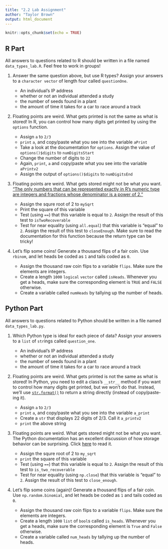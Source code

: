```yaml
---
title: "2.2 Lab Assignment"
author: "Taylor Brown"
output: html_document
---
```


```r
knitr::opts_chunk$set(echo = TRUE)
```

## R Part

All answers to questions related to R should be written in a file named `data_types_lab.R`. Feel free to work in groups! 
  
1. Answer the same question above, but use R types? Assign your answers to a `character vector` of length four called `questionOne`. 

    + An individual's IP address
    + whether or not an individual attended a study
    + the number of seeds found in a plant
    + the amount of time it takes for a car to race around a track
  
2. Floating points are weird. What gets printed is not the same as what is stored! In R, you can control how many digits get printed by using the `options` function. 

    + Assign `a` to `2/3`
    + `print` `a`, and copy/paste what you see into the variable `aPrint`
    + Take a look at the documentation for `options`. Assign the value of `options()$digits` to `numDigitsStart`
    + Change the number of digits to `22`
    + Again, `print`, `a` and copy/paste what you see into the variable `aPrintv2`
    + Assign the output of `options()$digits` to `numDigitsEnd`
    
3. Floating points are weird. What gets stored might not be what you want. ["The only numbers that can be represented exactly in R’s numeric type are integers and fractions whose denominator is a power of 2."](https://cran.r-project.org/doc/FAQ/R-FAQ.html#Why-doesn_0027t-R-think-these-numbers-are-equal_003f) 

    + Assign the squre root of 2 to `mySqrt`
    + Print the square of this variable
    + Test (using `==`) that this variable is equal to `2`. Assign the result of this test to `isTwoRecoverable`
    + Test for near equality (using `all.equal`) that this variable is "equal" to `2`. Assign the result of this test to `closeEnough`. Make sure to read the documentation for this function because the return type can be tricky!
    
4. Let's flip some coins! Generate a thousand flips of a fair coin. Use `rbinom`, and let heads be coded as `1` and tails coded as `0`. 

    + Assign the thousand raw coin flips to a variable `flips`. Make sure the elements are integers.
    + Create a length `1000` `logical` `vector` called `isHeads`. Whenever you get a heads, make sure the corresponding element is `TRUE` and `FALSE` otherwise.
    + Create a variable called `numHeads` by tallying up the number of heads. 


## Python Part

All answers to questions related to Python should be written in a file named `data_types_lab.py`.


1. Which Python type is ideal for each piece of data? Assign your answers to a `list` of `str`ings called `question_one`. 

    + An individual's IP address
    + whether or not an individual attended a study
    + the number of seeds found in a plant
    + the amount of time it takes for a car to race around a track

2. Floating points are weird. What gets printed is not the same as what is stored! In Python, you need to edit a class's `__str__` method if you want to control how many digits get printed, but we won't do that. Instead, we'll use [`str.format()`](https://docs.python.org/3/library/stdtypes.html#str.format) to return a string directly (instead of copy/paste-ing it).

    + Assign `a` to `2/3`
    + `print` `a`, and copy/paste what you see into the variable `a_print`
    + Create a `str` that displays 22 digits of 2/3. Call it `a_printv2`
    + `print` the above string

3. Floating points are weird. What gets stored might not be what you want. The Python documentation has an excellent discussion of how storage behavior can be surprising. Click [here](https://docs.python.org/3/tutorial/floatingpoint.html) to read it.

    + Assign the squre root of 2 to `my_sqrt`
    + `print` the square of this variable
    + Test (using `==`) that this variable is equal to `2`. Assign the result of this test to `is_two_recoverable`
    + Test for near equality (using `np.close`) that this variable is "equal" to `2`. Assign the result of this test to `close_enough`. 

4. Let's flip some coins (again)! Generate a thousand flips of a fair coin. Use `np.random.binomial`, and let heads be coded as `1` and tails coded as `0`. 

    + Assign the thousand raw coin flips to a variable `flips`. Make sure the elements are integers.
    + Create a length `1000` `list` of `bool`s called `is_heads`. Whenever you get a heads, make sure the corresponding element is `True` and `False` otherwise.
    + Create a variable called `num_heads` by tallying up the number of heads. 



